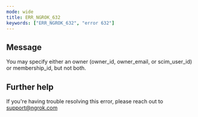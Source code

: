 ```yaml
---
mode: wide
title: ERR_NGROK_632
keywords: ["ERR_NGROK_632", "error 632"]
---
```


## Message

You may specify either an owner (owner_id, owner_email, or scim_user_id) or membership_id, but not both.

## Further help

If you're having trouble resolving this error, please reach out to [support@ngrok.com](mailto:support@ngrok.com?subject=Help%20with%20ERR_NGROK_632)

